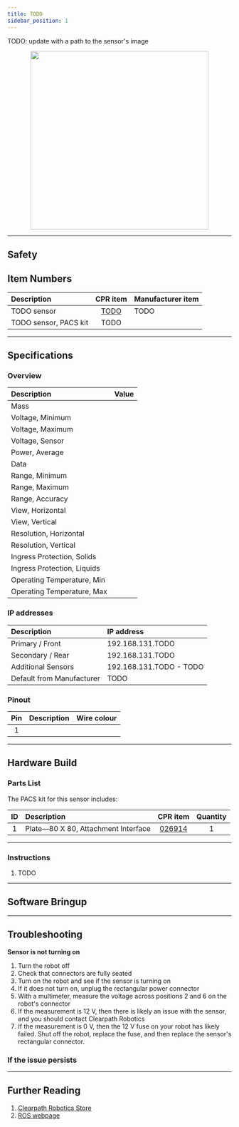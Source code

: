 ---
title: TODO
sidebar_position: 1
---


TODO: update with a path to the sensor's image

<center>
  <img
    src="/img/sensor_images/sensor_velodyne_puck_1.jpg"
    width="400"
  />
</center>

---

## Safety

## Item Numbers

| Description           |                      CPR item                      | Manufacturer item |
| :-------------------- | :------------------------------------------------: | :---------------- |
| TODO sensor           | [TODO](/assets/clearpath_robotics_011703-TDS2.pdf) | TODO              |
| TODO sensor, PACS kit |                        TODO                        |                   |

---

## Specifications

### Overview

| Description                 | Value |
| :-------------------------- | :---- |
| Mass                        |       |
| Voltage, Minimum            |       |
| Voltage, Maximum            |       |
| Voltage, Sensor             |       |
| Power, Average              |       |
| Data                        |       |
| Range, Minimum              |       |
| Range, Maximum              |       |
| Range, Accuracy             |       |
| View, Horizontal            |       |
| View, Vertical              |       |
| Resolution, Horizontal      |       |
| Resolution, Vertical        |       |
| Ingress Protection, Solids  |       |
| Ingress Protection, Liquids |       |
| Operating Temperature, Min  |       |
| Operating Temperature, Max  |       |

### IP addresses

| Description               | IP address              |
| :------------------------ | :---------------------- |
| Primary / Front           | 192.168.131.TODO        |
| Secondary / Rear          | 192.168.131.TODO        |
| Additional Sensors        | 192.168.131.TODO - TODO |
| Default from Manufacturer | TODO                    |

### Pinout

| Pin | Description | Wire colour |
| :-: | :---------- | :---------- |
|  1  |             |             |

---

## Hardware Build

### Parts List

The PACS kit for this sensor includes:

| ID  | Description                         |                    CPR item                     | Quantity |
| :-: | :---------------------------------- | :---------------------------------------------: | :------: |
|  1  | Plate—80 X 80, Attachment Interface | [026914](/assets/clearpath_robotics_026914.pdf) |    1     |

---

### Instructions

1.  TODO

---

## Software Bringup

<SoftwareBringup />

---

## Troubleshooting

**Sensor is not turning on**

1.  Turn the robot off
2.  Check that connectors are fully seated
3.  Turn on the robot and see if the sensor is turning on
4.  If it does not turn on, unplug the rectangular power connector
5.  With a multimeter, measure the voltage across positions 2 and 6 on the robot's connector
6.  If the measurement is 12 V, then there is likely an issue with the sensor, and you should contact Clearpath Robotics
7.  If the measurement is 0 V, then the 12 V fuse on your robot has likely failed. Shut off the robot, replace the fuse, and then replace the sensor's rectangular connector.

### If the issue persists

<Support />

---

## Further Reading

1. [Clearpath Robotics Store](https://store.clearpathrobotics.com)
2. [ROS webpage](http://wiki.ros.org)
